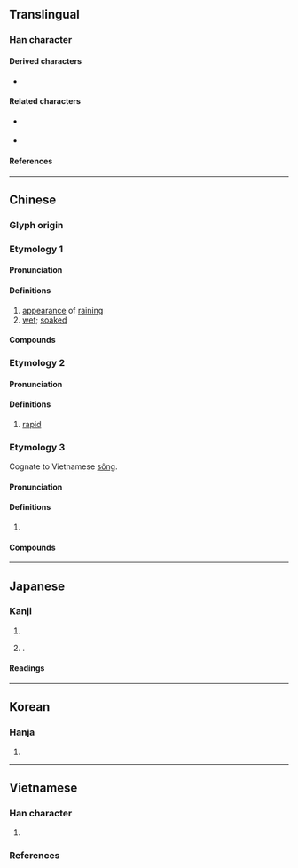{{also|泷|滝}}
{{character info}}
==Translingual==
{{Han simplified forms|瀧|滝|泷}}

===Han character===
{{Han char|rn=85|rad=水|as=16|sn=19|four=31111|canj=EYBP|ids=⿰氵龍}}

====Derived characters====
* {{l|mul|[[𡔆]], [[𮧁]]}}

====Related characters====
* {{l|mul|滝}} {{q|Japanese [[shinjitai]]}}
* {{l|mul|泷}} {{q|[[Simplified Chinese]]}}

====References====
{{Han ref|kx=0660.190|dkj=18671|dj=1070.120|hdz=31784.170|uh=7027}}

----

==Chinese==
{{zh-forms|s=泷}}

===Glyph origin===
{{Han etym}}
{{Han compound|氵|龍|alt1=水|c1=s|c2=p|t1=water|ls=psc}}

===Etymology 1===
{{zh-wp|zh:瀧江}} <!-- Different from 瀧水 in Etymology 3 -->

====Pronunciation====
{{zh-pron
|m=lóng
|c=long4,lung4
|h=pfs=
|md=
|mn=liông/lông
|w=
|mc=1
|oc=3
|cat=v,a
}}

====Definitions====
{{zh-hanzi}}

# [[appearance]] of [[raining]]
# [[wet]]; [[soaked]]

====Compounds====
{{zh-der|瀧夫|瀧漉|瀧瀧|瀧船}}

===Etymology 2===

====Pronunciation====
{{zh-pron
|m=lóng
|mc=2
|oc=1
|cat=a
}}

====Definitions====
{{zh-hanzi}}

# {{lb|zh|of flow of water}} [[rapid]]

===Etymology 3===
{{zh-wp|zh:瀧州}}

Cognate to Vietnamese [[sông]].

====Pronunciation====
{{zh-pron
|m=shuāng
|c=soeng1
|w=
|mc=3
|oc=2
|cat=pn
}}

====Definitions====
{{zh-hanzi}}

# {{zh-div|水}} {{place|zh|river|p/Guangdong}}
#: {{zh-syn|羅定江}}

====Compounds====
{{zh-der|瀧水|瀧州|瀧岡}}

----

==Japanese==
{{ja-kanji forms|滝|瀧}}

===Kanji===
{{ja-kanji|grade=|rs=水16|shin=滝}}

# {{ja-kyu sp|滝||[[waterfall]]; [[rapid#Noun|rapid]]s}}
# {{n-g|Used in personal names}}.

====Readings====
{{ja-readings
|goon=ろう<ろう
|kanon=ろう<らう
|kun=たき
}}

----

==Korean==

===Hanja===
{{ko-hanja/new|룡||용}}

# {{rfdef|ko|sort=水16}}

----

==Vietnamese==

===Han character===
{{vi-readings|rs=水16
|hanviet=lung-bonet
|phienthiet=
|nom=sông-tdcndg;tdcntd;gdhn;bonet;genibrel;taberd, rông-gdhn;bonet;genibrel;taberd, lùng-tdcndg, rồng-gdhn, lung-bonet
}}

# {{Nom form of|sông|[[river]]}}

===References===
<references/>